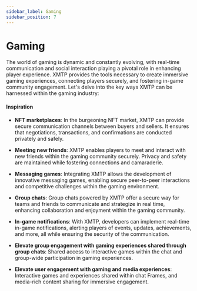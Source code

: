 ```yaml
---
sidebar_label: Gaming
sidebar_position: 7
---
```


# Gaming

The world of gaming is dynamic and constantly evolving, with real-time communication and social interaction playing a pivotal role in enhancing player experience. XMTP provides the tools necessary to create immersive gaming experiences, connecting players securely, and fostering in-game community engagement. Let's delve into the key ways XMTP can be harnessed within the gaming industry:

#### Inspiration

- **NFT marketplaces**: In the burgeoning NFT market, XMTP can provide secure communication channels between buyers and sellers. It ensures that negotiations, transactions, and confirmations are conducted privately and safely.

- **Meeting new friends**: XMTP enables players to meet and interact with new friends within the gaming community securely. Privacy and safety are maintained while fostering connections and camaraderie.

- **Messaging games**: Integrating XMTP allows the development of innovative messaging games, enabling secure peer-to-peer interactions and competitive challenges within the gaming environment.

- **Group chats**: Group chats powered by XMTP offer a secure way for teams and friends to communicate and strategize in real time, enhancing collaboration and enjoyment within the gaming community.

- **In-game notifications**: With XMTP, developers can implement real-time in-game notifications, alerting players of events, updates, achievements, and more, all while ensuring the security of the communication.

- **Elevate group engagement with gaming experiences shared through group chats**: Shared access to interactive games within the chat and group-wide participation in gaming experiences.

- **Elevate user engagement with gaming and media experiences**: Interactive games and experiences shared within chat Frames, and media-rich content sharing for immersive engagement.
